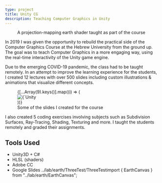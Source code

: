 ```yaml
---
type: project
title: Unity CG
description: Teaching Computer Graphics in Unity
---
```



<figure>
  <EarthCanvas />
  <figcaption>
    <span>A projection-mapping earth shader taught as part of the course</span>
  </figcaption>
</figure>

In 2019 I was given the opportunity to rebuild the practical side of the
Computer Graphics Course at the Hebrew University from the ground up. The goal
was to teach Computer Graphics in a more engaging way, using the real-time
interactivity of the Unity game engine.

Due to the emerging COVID-19 pandemic, the class had to be taught remotely. In
an attempt to improve the learning experience for the students, I created 12
lectures with over 500 slides including custom illustrations & animations that
visualize different concepts.

<figure>
  <Slider Infinite={true} speed={250} autoplay autoplaySpeed={5000}>
    {[...Array(9).keys()].map((i) => (
      <div key={i}>
        <img
          src={`/projects/unity-cg/slide${i + 1}.png`}
          alt={`Unity CG Slide ${i + 1}`}
          style={{ width: "100%" }}
        />
      </div>
    ))}
  </Slider>
  <figcaption>Some of the slides I created for the course</figcaption>
</figure>

I also created 5 coding exercises involving subjects such as Subdivision
Surfaces, Ray-Tracing, Shading, Texturing and more. I taught the students
remotely and graded their assignments.

## Tools Used

- Unity3D + C#
- HLSL (shaders)
- Adobe CC
- Google Slides ../lab/earth/ThreeTest/ThreeTestimport { EarthCanvas } from
  "../lab/earth/EarthCanvas";
